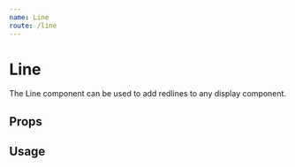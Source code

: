 ```yaml
---
name: Line
route: /line
---
```



# Line

The Line component can be used to add redlines to any display component.

## Props

<Props of={Line} />

## Usage

<Playground>
  <Line size={100} direction="horizontal" position="bottom" />
</Playground>
